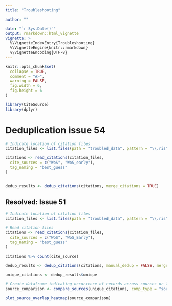 ```yaml
---
title: "Troubleshooting"

author: ""

date: "`r Sys.Date()`"
output: rmarkdown::html_vignette
vignette: >
  %\VignetteIndexEntry{Troubleshooting}
  %\VignetteEngine{knitr::rmarkdown}
  %\VignetteEncoding{UTF-8}
---
```


```r
knitr::opts_chunk$set(
  collapse = TRUE,
  comment = "#>",
  warning = FALSE,
  fig.width = 6,
  fig.height = 6
)

library(CiteSource)
library(dplyr)
```


# Deduplication issue 54

```r
# Indicate location of citation files
citation_files <- list.files(path = "troubled_data", pattern = "\\.ris", full.names = TRUE)

citations <- read_citations(citation_files,
  cite_sources = c("WoS", "WoS_early"),
  tag_naming = "best_guess"
)


dedup_results <- dedup_citations(citations, merge_citations = TRUE)
```

## Resolved: Issue 51

```r
# Indicate location of citation files
citation_files <- list.files(path = "troubled_data", pattern = "\\.ris", full.names = TRUE)

# Read citation files
citations <- read_citations(citation_files,
  cite_sources = c("WoS", "WoS_Early"),
  tag_naming = "best_guess"
)

citations %>% count(cite_source)

dedup_results <- dedup_citations(citations, manual_dedup = FALSE, merge_citations = TRUE)

unique_citations <- dedup_results$unique

# Create dataframe indicating occurrence of records across sources or labels
source_comparison <- compare_sources(unique_citations, comp_type = "sources")

plot_source_overlap_heatmap(source_comparison)
```


